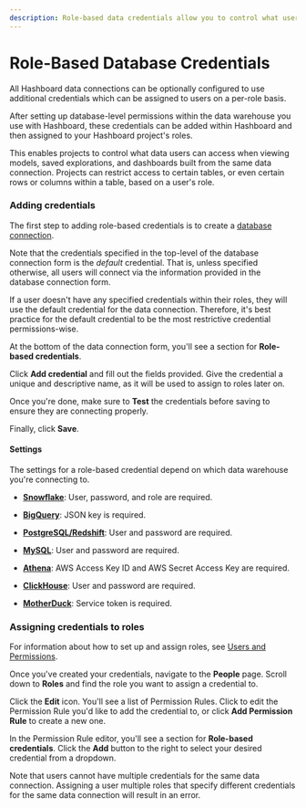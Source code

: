 ```yaml
---
description: Role-based data credentials allow you to control what users can access from the same data connection.
---
```



# Role-Based Database Credentials

All Hashboard data connections can be optionally configured to use additional credentials which can be assigned to users on a per-role basis. 

After setting up database-level permissions within the data warehouse you use with Hashboard, these credentials can be added within Hashboard and then assigned to your Hashboard project's roles.

This enables projects to control what data users can access when viewing models, saved explorations, and dashboards built from the same data connection.
Projects can restrict access to certain tables, or even certain rows or columns within a table, based on a user's role.

### Adding credentials

The first step to adding role-based credentials is to create a [database connection](/docs/database-connections).

Note that the credentials specified in the top-level of the database connection form is the *default* credential. 
That is, unless specified otherwise, all users will connect via the information provided in the database connection form.

<Callout>
    If a user doesn't have any specified credentials within their roles, they will use the default credential for the data connection.
    Therefore, it's best practice for the default credential to be the most restrictive credential permissions-wise.
</Callout>

At the bottom of the data connection form, you'll see a section for **Role-based credentials**.

Click **Add credential** and fill out the fields provided. Give the credential a unique and descriptive name, 
as it will be used to assign to roles later on.

Once you're done, make sure to **Test** the credentials before saving to ensure they are connecting properly.

Finally, click **Save**.

#### Settings

The settings for a role-based credential depend on which data warehouse you're connecting to.

* [**Snowflake**](/docs/database-connections/snowflake): User, password, and role are required.

* [**BigQuery**](/docs/database-connections/bigquery): JSON key is required.

* [**PostgreSQL/Redshift**](/docs/database-connections/postgresql): User and password are required.

* [**MySQL**](/docs/database-connections/mysql): User and password are required.

* [**Athena**](/docs/database-connections/athena): AWS Access Key ID and AWS Secret Access Key are required.

* [**ClickHouse**](/docs/database-connections/clickhouse): User and password are required.

* [**MotherDuck**](/docs/database-connections/motherduck): Service token is required.

### Assigning credentials to roles

For information about how to set up and assign roles, see [Users and Permissions](/docs/project-management/users-and-permissions).

Once you've created your credentials, navigate to the **People** page. Scroll down to **Roles** and find the role you want to assign a credential to.

Click the **Edit** icon. You'll see a list of Permission Rules. Click to edit the Permission Rule you'd like to add the credential to,
or click **Add Permission Rule** to create a new one.

In the Permission Rule editor, you'll see a section for **Role-based credentials**. Click the **Add** button to the right to 
select your desired credential from a dropdown.

<Callout type="warning">
    Note that users cannot have multiple credentials for the same data connection. 
    Assigning a user multiple roles that specify different credentials for the same data connection will result in an error.
</Callout>
